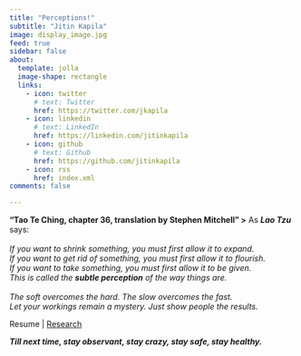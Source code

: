 ```yaml
---
title: "Perceptions!"
subtitle: "Jitin Kapila"
image: display_image.jpg
feed: true
sidebar: false
about:
  template: jolla
  image-shape: rectangle
  links:
    - icon: twitter
      # text: Twitter
      href: https://twitter.com/jkapila
    - icon: linkedin
      # text: LinkedIn
      href: https://linkedin.com/jitinkapila
    - icon: github
      # text: Github
      href: https://github.com/jitinkapila
    - icon: rss
      href: index.xml
comments: false

---
```


**"Tao Te Ching, chapter 36, translation by Stephen Mitchell" >**
As ***Lao Tzu*** says:  
<br />
_If you want to shrink something, you must first allow it to expand.  
If you want to get rid of something, you must first allow it to flourish.  
If you want to take something, you must first allow it to be given.  
This is called the **subtle perception** of the way things are._  
<br />
_The soft overcomes the hard. The slow overcomes the fast.  
Let your workings remain a mystery. Just show people the results._
<br />


Resume | [Research](research.qmd)  

***Till next time, stay observant, stay crazy, stay safe, stay healthy.***


